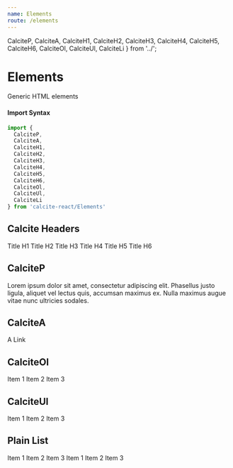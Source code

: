 ```yaml
---
name: Elements
route: /elements
---
```



  CalciteP,
  CalciteA,
  CalciteH1,
  CalciteH2,
  CalciteH3,
  CalciteH4,
  CalciteH5,
  CalciteH6,
  CalciteOl,
  CalciteUl,
  CalciteLi
} from '../';

# Elements

Generic HTML elements

#### Import Syntax

```js
import {
  CalciteP,
  CalciteA,
  CalciteH1,
  CalciteH2,
  CalciteH3,
  CalciteH4,
  CalciteH5,
  CalciteH6,
  CalciteOl,
  CalciteUl,
  CalciteLi
} from 'calcite-react/Elements'
```

## Calcite Headers

<Playground>
  <CalciteH1>Title H1</CalciteH1>
  <CalciteH2>Title H2</CalciteH2>
  <CalciteH3>Title H3</CalciteH3>
  <CalciteH4>Title H4</CalciteH4>
  <CalciteH5>Title H5</CalciteH5>
  <CalciteH6>Title H6</CalciteH6>
</Playground>

## CalciteP

<Playground>
  <CalciteP>
    Lorem ipsum dolor sit amet, consectetur adipiscing elit. Phasellus justo
    ligula, aliquet vel lectus quis, accumsan maximus ex. Nulla maximus augue
    vitae nunc ultricies sodales.
  </CalciteP>
</Playground>

## CalciteA

<Playground>
  <CalciteA>A Link</CalciteA>
</Playground>

## CalciteOl

<Playground>
  <CalciteOl>
    <CalciteLi>Item 1</CalciteLi>
    <CalciteLi>Item 2</CalciteLi>
    <CalciteLi>Item 3</CalciteLi>
  </CalciteOl>
</Playground>

## CalciteUl

<Playground>
  <CalciteUl>
    <CalciteLi>Item 1</CalciteLi>
    <CalciteLi>Item 2</CalciteLi>
    <CalciteLi>Item 3</CalciteLi>
  </CalciteUl>
</Playground>

## Plain List

<Playground>
  <CalciteUl plain>
    <CalciteLi>Item 1</CalciteLi>
    <CalciteLi>Item 2</CalciteLi>
    <CalciteLi>Item 3</CalciteLi>
  </CalciteUl>
  <CalciteOl plain>
    <CalciteLi>Item 1</CalciteLi>
    <CalciteLi>Item 2</CalciteLi>
    <CalciteLi>Item 3</CalciteLi>
  </CalciteOl>
</Playground>

